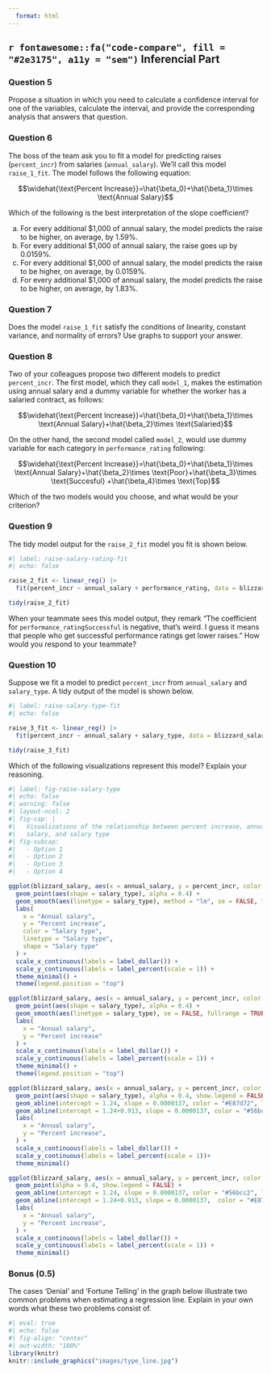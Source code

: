```yaml
---
  format: html
---
```

  
## `r fontawesome::fa("code-compare", fill = "#2e3175", a11y = "sem")` Inferencial Part {#inferencial}

### Question 5

Propose a situation in which you need to calculate a confidence interval for one of the variables, calculate the interval, and provide the corresponding analysis that answers that question.
  
### Question 6

The boss of the team ask you to fit a model for predicting raises (`percent_incr`) from salaries (`annual_salary`). We'll call this model `raise_1_fit`. The model follows the following equation:

$$\widehat{\text{Percent Increase}}=\hat{\beta_0}+\hat{\beta_1}\times \text{Annual Salary}$$


Which of the following is the best interpretation of the slope coefficient?

a.  For every additional \$1,000 of annual salary, the model predicts the raise to be higher, on average, by 1.59%.
b.  For every additional \$1,000 of annual salary, the raise goes up by 0.0159%.
c.  For every additional \$1,000 of annual salary, the model predicts the raise to be higher, on average, by 0.0159%.
d.  For every additional \$1,000 of annual salary, the model predicts the raise to be higher, on average, by 1.83%.


### Question 7

Does the model `raise_1_fit` satisfy the conditions of linearity, constant variance, and normality of errors? Use graphs to support your answer.


### Question 8

Two of your colleagues propose two different models to predict `percent_incr`. The first model, which they call `model_1`, makes the estimation using annual salary and a dummy variable for whether the worker has a salaried contract, as follows:

$$\widehat{\text{Percent Increase}}=\hat{\beta_0}+\hat{\beta_1}\times \text{Annual Salary}+\hat{\beta_2}\times \text{Salaried}$$

On the other hand, the second model called `model_2`, would use dummy variable for each category in `performance_rating` following:

$$\widehat{\text{Percent Increase}}=\hat{\beta_0}+\hat{\beta_1}\times \text{Annual Salary}+\hat{\beta_2}\times \text{Poor}+\hat{\beta_3}\times \text{Succesful} +\hat{\beta_4}\times \text{Top}$$

Which of the two models would you choose, and what would be your criterion?

### Question 9

The tidy model output for the `raise_2_fit` model you fit is shown below.

```r
#| label: raise-salary-rating-fit
#| echo: false

raise_2_fit <- linear_reg() |>
  fit(percent_incr ~ annual_salary + performance_rating, data = blizzard_salary)

tidy(raise_2_fit)
```

When your teammate sees this model output, they remark "The coefficient for `performance_ratingSuccessful` is negative, that's weird. I guess it means that people who get successful performance ratings get lower raises." How would you respond to your teammate?


### Question 10

Suppose we fit a model to predict `percent_incr` from `annual_salary` and `salary_type`. A tidy output of the model is shown below.

```r
#| label: raise-salary-type-fit
#| echo: false

raise_3_fit <- linear_reg() |>
  fit(percent_incr ~ annual_salary + salary_type, data = blizzard_salary)

tidy(raise_3_fit)
```

Which of the following visualizations represent this model? Explain your reasoning.

```r
#| label: fig-raise-salary-type
#| echo: false
#| warning: false
#| layout-ncol: 2
#| fig-cap: |
#|   Visualizations of the relationship between percent increase, annual 
#|   salary, and salary type
#| fig-subcap:
#|   - Option 1
#|   - Option 2
#|   - Option 3
#|   - Option 4

ggplot(blizzard_salary, aes(x = annual_salary, y = percent_incr, color = salary_type)) +
  geom_point(aes(shape = salary_type), alpha = 0.4) +
  geom_smooth(aes(linetype = salary_type), method = "lm", se = FALSE, fullrange = TRUE) +
  labs(
    x = "Annual salary",
    y = "Percent increase",
    color = "Salary type",
    linetype = "Salary type",
    shape = "Salary type"
  ) +
  scale_x_continuous(labels = label_dollar()) +
  scale_y_continuous(labels = label_percent(scale = 1)) +
  theme_minimal() +
  theme(legend.position = "top")

ggplot(blizzard_salary, aes(x = annual_salary, y = percent_incr, color = salary_type)) +
  geom_point(aes(shape = salary_type), alpha = 0.4) +
  geom_smooth(aes(linetype = salary_type), se = FALSE, fullrange = TRUE) +
  labs(
    x = "Annual salary",
    y = "Percent increase"
  ) +
  scale_x_continuous(labels = label_dollar()) +
  scale_y_continuous(labels = label_percent(scale = 1)) +
  theme_minimal() +
  theme(legend.position = "top")

ggplot(blizzard_salary, aes(x = annual_salary, y = percent_incr, color = salary_type)) +
  geom_point(aes(shape = salary_type), alpha = 0.4, show.legend = FALSE) +
  geom_abline(intercept = 1.24, slope = 0.0000137, color = "#E87d72", linewidth = 1, linetype = "solid") +
  geom_abline(intercept = 1.24+0.913, slope = 0.0000137, color = "#56bcc2", linewidth = 1, linetype = "dashed") +
  labs(
    x = "Annual salary",
    y = "Percent increase",
  ) +
  scale_x_continuous(labels = label_dollar()) +
  scale_y_continuous(labels = label_percent(scale = 1))+
  theme_minimal() 

ggplot(blizzard_salary, aes(x = annual_salary, y = percent_incr, color = salary_type)) +
  geom_point(alpha = 0.4, show.legend = FALSE) +
  geom_abline(intercept = 1.24, slope = 0.0000137, color = "#56bcc2", linewidth = 1, linetype = "dashed") +
  geom_abline(intercept = 1.24+0.913, slope = 0.0000137,  color = "#E87d72", linewidth = 1) +
  labs(
    x = "Annual salary",
    y = "Percent increase",
  ) +
  scale_x_continuous(labels = label_dollar()) +
  scale_y_continuous(labels = label_percent(scale = 1)) +
  theme_minimal() 
```



### Bonus (0.5)

The cases 'Denial' and 'Fortune Telling' in the graph below illustrate two common problems when estimating a regression line. Explain in your own words what these two problems consist of.

```r
#| eval: true
#| echo: false
#| fig-align: "center"
#| out-width: "100%"
library(knitr)
knitr::include_graphics("images/type_line.jpg")
```